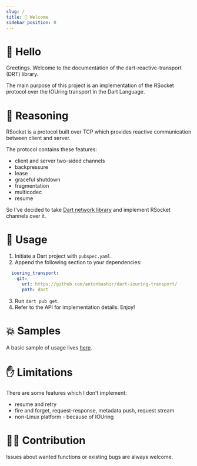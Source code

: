 ```yaml
---
slug: /
title: 👋 Welcome
sidebar_position: 0
---
```


# 👋 Hello

Greetings. Welcome to the documentation of the dart-reactive-transport (DRT) library.

The main purpose of this project is an implementation of the RSocket protocol over the IOUring transport in the Dart Language.

# 🧠 Reasoning

RSocket is a protocol built over TCP which provides reactive communication between client and server.

The protocol contains these features:
* client and server two-sided channels
* backpressure
* lease
* graceful shutdown
* fragmentation
* multicodec
* resume

So I've decided to take [Dart network library](https://github.com/antonbashir/dart-iouring-transport) and implement RSocket channels over it.

# 🔨 Usage

1. Initiate a Dart project with `pubspec.yaml`.
2. Append the following section to your dependencies:
```yaml
  iouring_transport:
    git: 
      url: https://github.com/antonbashir/dart-iouring-transport/
      path: dart
```
3. Run `dart pub get`.
4. Refer to the API for implementation details. Enjoy!

# 💥 Samples

A basic sample of usage lives [here](https://github.com/antonbashir/dart-reactive-sample).

# ✋ Limitations

There are some features which I don't implement:
* resume and retry
* fire and forget, request-response, metadata push, request stream
* non-Linux platform - because of IOUring

# 👨‍💻 Contribution

Issues about wanted functions or existing bugs are always welcome.